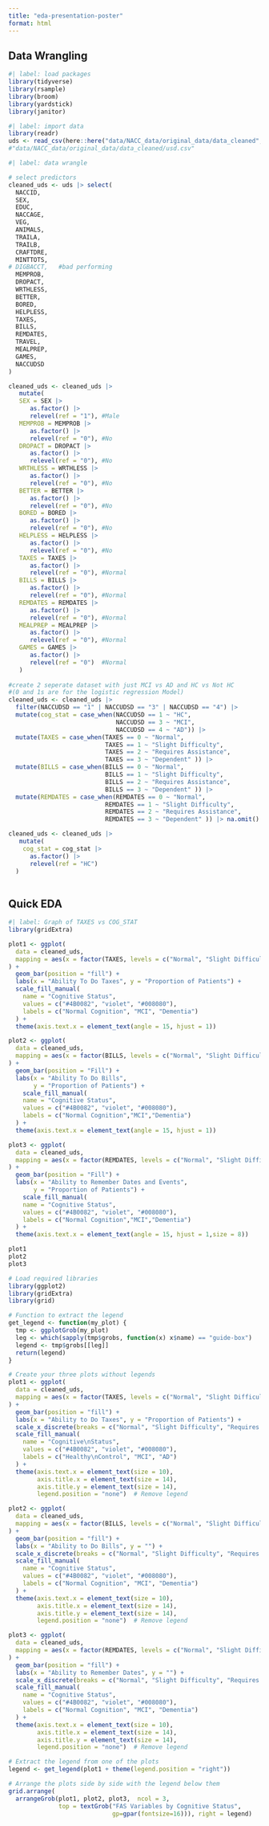 ```yaml
---
title: "eda-presentation-poster"
format: html
---
```


## Data Wrangling

```r
#| label: load packages
library(tidyverse) 
library(rsample)
library(broom)
library(yardstick)
library(janitor)
```

```r
#| label: import data 
library(readr)
uds <- read_csv(here::here("data/NACC_data/original_data/data_cleaned", "uds.csv")) #questionare data
#"data/NACC_data/original_data/data_cleaned/usd.csv"
```

```r
#| label: data wrangle

# select predictors
cleaned_uds <- uds |> select(
  NACCID,
  SEX,
  EDUC,
  NACCAGE,
  VEG,
  ANIMALS,
  TRAILA,
  TRAILB,
  CRAFTDRE,
  MINTTOTS,
# DIGBACCT,   #bad performing
  MEMPROB,
  DROPACT,
  WRTHLESS,
  BETTER,
  BORED,
  HELPLESS,
  TAXES,
  BILLS,
  REMDATES,
  TRAVEL,
  MEALPREP,
  GAMES,
  NACCUDSD
)

cleaned_uds <- cleaned_uds |>
   mutate(
   SEX = SEX |> 
      as.factor() |>
      relevel(ref = "1"), #Male
   MEMPROB = MEMPROB |> 
      as.factor() |>
      relevel(ref = "0"), #No 
   DROPACT = DROPACT |> 
      as.factor() |>
      relevel(ref = "0"), #No
   WRTHLESS = WRTHLESS |> 
      as.factor() |>
      relevel(ref = "0"), #No
   BETTER = BETTER |> 
      as.factor() |>
      relevel(ref = "0"), #No 
   BORED = BORED |> 
      as.factor() |>
      relevel(ref = "0"), #No
   HELPLESS = HELPLESS |> 
      as.factor() |>
      relevel(ref = "0"), #No
   TAXES = TAXES |> 
      as.factor() |>
      relevel(ref = "0"), #Normal
   BILLS = BILLS |> 
      as.factor() |>
      relevel(ref = "0"), #Normal
   REMDATES = REMDATES |> 
      as.factor() |>
      relevel(ref = "0"), #Normal
   MEALPREP = MEALPREP |> 
      as.factor() |>
      relevel(ref = "0"), #Normal
   GAMES = GAMES |> 
      as.factor() |>
      relevel(ref = "0")  #Normal
   )
  
#create 2 seperate dataset with just MCI vs AD and HC vs Not HC  
#(0 and 1s are for the logistic regression Model)
cleaned_uds <- cleaned_uds |>
  filter(NACCUDSD == "1" | NACCUDSD == "3" | NACCUDSD == "4") |>
  mutate(cog_stat = case_when(NACCUDSD == 1 ~ "HC",         
                              NACCUDSD == 3 ~ "MCI",     
                              NACCUDSD == 4 ~ "AD")) |>
  mutate(TAXES = case_when(TAXES == 0 ~ "Normal",
                           TAXES == 1 ~ "Slight Difficulty",
                           TAXES == 2 ~ "Requires Assistance",
                           TAXES == 3 ~ "Dependent" )) |>
  mutate(BILLS = case_when(BILLS == 0 ~ "Normal",
                           BILLS == 1 ~ "Slight Difficulty",
                           BILLS == 2 ~ "Requires Assistance",
                           BILLS == 3 ~ "Dependent" )) |>
  mutate(REMDATES = case_when(REMDATES == 0 ~ "Normal",
                           REMDATES == 1 ~ "Slight Difficulty",
                           REMDATES == 2 ~ "Requires Assistance",
                           REMDATES == 3 ~ "Dependent" )) |> na.omit() 

cleaned_uds <- cleaned_uds |>
   mutate(
    cog_stat = cog_stat |> 
      as.factor() |>
      relevel(ref = "HC")
  )
    
```

## Quick EDA
```r
#| label: Graph of TAXES vs COG_STAT
library(gridExtra)

plot1 <- ggplot(
  data = cleaned_uds,
  mapping = aes(x = factor(TAXES, levels = c("Normal", "Slight Difficulty", "Requires Assistance", "Dependent")), fill = cog_stat)
) +
  geom_bar(position = "fill") +
  labs(x = "Ability To Do Taxes", y = "Proportion of Patients") +
  scale_fill_manual(
    name = "Cognitive Status",
    values = c("#4B0082", "violet", "#008080"),
    labels = c("Normal Cognition", "MCI", "Dementia")
  ) +
  theme(axis.text.x = element_text(angle = 15, hjust = 1))

plot2 <- ggplot(
  data = cleaned_uds,
  mapping = aes(x = factor(BILLS, levels = c("Normal", "Slight Difficulty", "Requires Assistance", "Dependent")), fill = cog_stat)
) +
  geom_bar(position = "Fill") +
  labs(x = "Ability To Do Bills",
       y = "Proportion of Patients") +
    scale_fill_manual(
    name = "Cognitive Status",
    values = c("#4B0082", "violet", "#008080"),
    labels = c("Normal Cognition","MCI","Dementia")
  ) +
  theme(axis.text.x = element_text(angle = 15, hjust = 1))

plot3 <- ggplot(
  data = cleaned_uds,
  mapping = aes(x = factor(REMDATES, levels = c("Normal", "Slight Difficulty", "Requires Assistance", "Dependent")), fill = cog_stat)
) +
  geom_bar(position = "Fill") +
  labs(x = "Ability to Remember Dates and Events",
       y = "Proportion of Patients") +
    scale_fill_manual(
    name = "Cognitive Status",
    values = c("#4B0082", "violet", "#008080"),
    labels = c("Normal Cognition","MCI","Dementia")
  ) +
  theme(axis.text.x = element_text(angle = 15, hjust = 1,size = 8))

plot1
plot2
plot3

```

```r
# Load required libraries
library(ggplot2)
library(gridExtra)
library(grid)

# Function to extract the legend
get_legend <- function(my_plot) {
  tmp <- ggplotGrob(my_plot)
  leg <- which(sapply(tmp$grobs, function(x) x$name) == "guide-box")
  legend <- tmp$grobs[[leg]]
  return(legend)
}

# Create your three plots without legends
plot1 <- ggplot(
  data = cleaned_uds,
  mapping = aes(x = factor(TAXES, levels = c("Normal", "Slight Difficulty", "Requires Assistance", "Dependent")), fill = cog_stat)
) +
  geom_bar(position = "fill") +
  labs(x = "Ability to Do Taxes", y = "Proportion of Patients") +
  scale_x_discrete(breaks = c("Normal", "Slight Difficulty", "Requires Assistance", "Dependent"), labels = c("Normal", "Slight\nDifficulty", "Requires\nAssistance", "Dependent")) + 
  scale_fill_manual(
    name = "Cognitive\nStatus",
    values = c("#4B0082", "violet", "#008080"),
    labels = c("Healthy\nControl", "MCI", "AD")
  ) +
  theme(axis.text.x = element_text(size = 10),
        axis.title.x = element_text(size = 14),  
        axis.title.y = element_text(size = 14),  
        legend.position = "none")  # Remove legend

plot2 <- ggplot(
  data = cleaned_uds,
  mapping = aes(x = factor(BILLS, levels = c("Normal", "Slight Difficulty", "Requires Assistance", "Dependent")), fill = cog_stat)
) +
  geom_bar(position = "fill") +
  labs(x = "Ability to Do Bills", y = "") +
  scale_x_discrete(breaks = c("Normal", "Slight Difficulty", "Requires Assistance", "Dependent"), labels = c("Normal", "Slight\nDifficulty", "Requires\nAssistance", "Dependent")) + 
  scale_fill_manual(
    name = "Cognitive Status",
    values = c("#4B0082", "violet", "#008080"),
    labels = c("Normal Cognition", "MCI", "Dementia")
  ) +
  theme(axis.text.x = element_text(size = 10),
        axis.title.x = element_text(size = 14), 
        axis.title.y = element_text(size = 14),  
        legend.position = "none")  # Remove legend

plot3 <- ggplot(
  data = cleaned_uds,
  mapping = aes(x = factor(REMDATES, levels = c("Normal", "Slight Difficulty", "Requires Assistance", "Dependent")), fill = cog_stat)
) +
  geom_bar(position = "fill") +
  labs(x = "Ability to Remember Dates", y = "") +
  scale_x_discrete(breaks = c("Normal", "Slight Difficulty", "Requires Assistance", "Dependent"), labels = c("Normal", "Slight\nDifficulty", "Requires\nAssistance", "Dependent")) + 
  scale_fill_manual(
    name = "Cognitive Status",
    values = c("#4B0082", "violet", "#008080"),
    labels = c("Normal Cognition", "MCI", "Dementia")
  ) +
  theme(axis.text.x = element_text(size = 10),
        axis.title.x = element_text(size = 14),  
        axis.title.y = element_text(size = 14),  
        legend.position = "none")  # Remove legend

# Extract the legend from one of the plots
legend <- get_legend(plot1 + theme(legend.position = "right"))

# Arrange the plots side by side with the legend below them
grid.arrange(
  arrangeGrob(plot1, plot2, plot3,  ncol = 3,
              top = textGrob("FAS Variables by Cognitive Status",
                             gp=gpar(fontsize=16))), right = legend)

```
